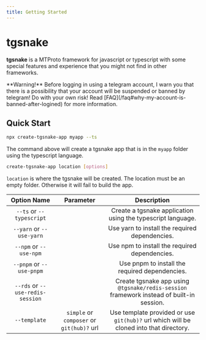 ```yaml
---
title: Getting Started
---
```



# tgsnake

**tgsnake** is a MTProto framework for javascript or typescript with some special features and experience that you might not find in other frameworks.

<Callout>
  **Warning!** Before logging in using a telegram account, I warn you that there is a possibility
  that your account will be suspended or banned by telegram! Do with your own risk! Read
  [FAQ](/faq#why-my-account-is-banned-after-logined) for more information.
</Callout>

## Quick Start

```bash
npx create-tgsnake-app myapp --ts
```

The command above will create a tgsnake app that is in the `myapp` folder using the typescript language.

```bash
create-tgsnake-app location [options]
```

`location` is where the tgsnake will be created. The location must be an empty folder. Otherwise it will fail to build the app.

| Option Name | Parameter | Description |
| :-: | :-: | :-: |
| `--ts` or `--typescript` |  | Create a tgsnake application using the typescript language. |
| `--yarn` or `--use-yarn` |  | Use yarn to install the required dependencies. |
| `--npm` or `--use-npm` |  | Use npm to install the required dependencies. |
| `--pnpm` or `--use-pnpm` |  | Use pnpm to install the required dependencies. |
| `--rds` or `--use-redis-session` |  | Create tgsnake app using `@tgsnake/redis-session` framework instead of built-in session. |
| `--template` | `simple` or `composer` or `git(hub)?` url | Use template provided or use `git(hub)?` url which will be cloned into that directory. |
